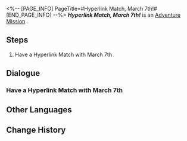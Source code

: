 <%-- [PAGE_INFO]
PageTitle=#Hyperlink Match, March 7th!#
[END_PAGE_INFO] --%>
{{Stub|Dialogue.}}
{{Mission Infobox
|id            = 8014140
|title         = 
|image         = <!--Mission Hyperlink Match, March 7th!.png-->
|type          = Adventure
|event_name    = 
|chapter       = 
|requirements  = 
* [[Adventure Mission]] ''[[Hyperlink Match, Qingque!]]'' completed
* [[Adventure Mission]] ''[[Hyperlink Match, Peppy!]]'' completed
* [[Adventure Mission]] ''[[Hyperlink Match, Sampo!]]'' completed
* [[Adventure Mission]] ''[[Hyperlink Match, Bronya!]]'' completed
* [[Adventure Mission]] ''[[Final Showdown! Intergalactic Celebration!]]'' completed
|summary       = <!--official mission summary from Fate's Atlas-->
|characters    = Trailblazer
|startLocation = [[<!--starting world-->]] - [[<!--starting area-->]]
|world         = <!--starting world-->
|area          = <!--starting area-->
|prev          = Final Showdown! Intergalactic Celebration!
|next          = 
|exp           = 
|credits       = 
|stellarJade   = 
|other         = 
}}
'''''Hyperlink Match, March 7th!''''' is an [[Adventure Mission]]<!--in [world]-->.

==Steps==
# Have a Hyperlink Match with March 7th

<!--
==Gameplay Notes==

--><!--
==Trial Character==

-->
==Dialogue==
{{Stub Dialogue}}
===Have a Hyperlink Match with March 7th===
{{Mission Description|type=adventure|location=<!--to be added-->|The core gameplay loop behind Aetherium Wars is "dueling." Challenge different players and show your true strength!}}
{{Dialogue Start}}
:{{tx}}
{{Dialogue End}}

==Other Languages==
{{Other Languages
|en   = Hyperlink Match, March 7th!
|zhs  = 超链接对决！三月七
|zht  = 超連結對決！三月七
|ja   = ハイパーリンクバトル！三月なのか
|ko   = 하이퍼링크 대결! Mar. 7th
|es   = Enfrentamiento de hipervínculos: Siete de Marzo
|fr   = Combat hyperlink&nbsp;: March&nbsp;7th&nbsp;!
|ru   = Матч! Март 7!
|th   = ประลองไฮเปอร์ลิงก์กับ March 7th!
|vi   = Quyết Đấu Siêu Liên Kết! March 7th
|de   = Hyperlinkmatch, 7. März!
|id   = Duel Hyperlink, March 7th!
|pt   = Batalha de Hyperlink, 7 de Março!
}}

==Change History==
{{Change History|1.4}}
